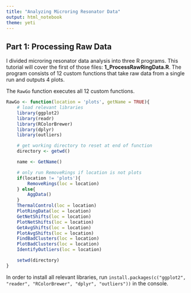 ```yaml
---
title: "Analyzing Microring Resonator Data"
output: html_notebook
theme: yeti
---
```

## Part 1: Processing Raw Data

I divided microring resonator data analysis into three R programs. This tutorial 
will cover the first of those files: **1_ProcessRawRingData.R**. The program
consists of 12 custom functions that take raw data from a single run and outputs
4 plots.

The `RawGo` function executes all 12 custom functions.

```r
RawGo <- function(location = 'plots', getName = TRUE){
	# load relevant libraries
	library(ggplot2)
	library(readr)
	library(RColorBrewer)
	library(dplyr)
	library(outliers)

	# get working directory to reset at end of function
	directory <- getwd()

	name <- GetName()

	# only run RemoveRings if location is not plots
	if(location != 'plots'){
		RemoveRings(loc = location)
	} else{
		AggData()
	}
	ThermalControl(loc = location)
	PlotRingData(loc = location)
	GetNetShifts(loc = location)
	PlotNetShifts(loc = location)
	GetAvgShifts(loc = location)
	PlotAvgShifts(loc = location)
	FindBadClusters(loc = location)
	PlotBadClusters(loc = location)
	IdentifyOutliers(loc = location)

	setwd(directory)
}
```

In order to install all relevant libraries, run `install.packages(c("ggplot2", 
"reader", "RColorBrewer", "dplyr", "outliers"))` in the console.